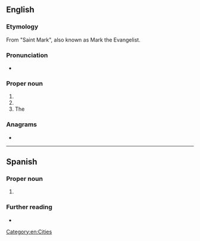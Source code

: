 ==English==
{{wikipedia}}

===Etymology===
From {{etyl|es|en}} "Saint Mark", also known as Mark the Evangelist.

===Pronunciation===
* {{a|US}} {{IPA|/sæn ˈmɑɹkəs/|lang=en}}

===Proper noun===
{{en-proper noun|head=San Marcos}}

# {{w|San Marcos, California}}
# {{w|San Marcos, Texas}}
# The {{w|San Marcos River}}

===Anagrams===
* {{anagrams|en|mascarons}}

[[Category:en:Cities]]

----

==Spanish==

===Proper noun===
{{es-proper noun|m}}

# {{place|es|department|c/Guatemala}}

===Further reading===
* {{pedialite|lang=es|San Marcos (Guatemala)}}